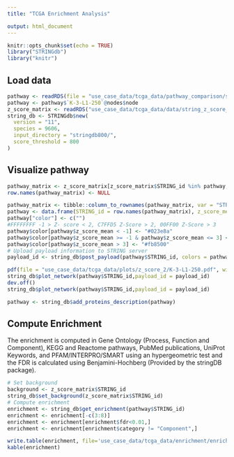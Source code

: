 ```yaml
---
title: "TCGA Enrichment Analysis"

output: html_document
---
```


```r
knitr::opts_chunk$set(echo = TRUE)
library("STRINGdb")
library("knitr")
```

## Load data
```r
pathway <- readRDS(file = "use_case_data/tcga_data/pathway_comparison/selected_pathway_z2.rds")
pathway <- pathway$`K-3-L1-250`@nodes$node
z_score_matrix <- readRDS("use_case_data/tcga_data/data/string_z_score_counts.rds")
string_db <- STRINGdb$new(
  version = "11",
  species = 9606,
  input_directory = "stringdb800/",
  score_threshold = 800
)
```

## Visualize pathway
```r
pathway_matrix <- z_score_matrix[z_score_matrix$STRING_id %in% pathway, ]
row.names(pathway_matrix) <- NULL

pathway_matrix <- tibble::column_to_rownames(pathway_matrix, var = "STRING_id")
pathway <- data.frame(STRING_id = row.names(pathway_matrix), z_score_mean = rowMeans(pathway_matrix[-1]))
pathway["color"] <- c("")
#FFFFFFFF -1 > Z- score < 2, C7FFD5 Z-Score > 2, 00FF00 Z-Score > 3
pathway$color[pathway$z_score_mean < -1] <- "#023e8a"
pathway$color[pathway$z_score_mean >= -1 & pathway$z_score_mean <= 3] <- "#FFFFFFFF"
pathway$color[pathway$z_score_mean > 3] <- "#fb8500"
# Upload payload information to STRING server 
payload_id <- string_db$post_payload(pathway$STRING_id, colors = pathway$color)

pdf(file = "use_case_data/tcga_data/plots/z_score_2/K-3-L1-250.pdf", width = 6, height = 7)
string_db$plot_network(pathway$STRING_id,payload_id = payload_id)
dev.off()
string_db$plot_network(pathway$STRING_id,payload_id = payload_id)

pathway <- string_db$add_proteins_description(pathway)
```

## Compute Enrichment
The enrichment is computed in Gene Ontology (Process, Function and Component), KEGG and Reactome pathways, PubMed publications, UniProt Keywords, and PFAM/INTERPRO/SMART using an hypergeometric test and the FDR is calculated using Benjamini-Hochberg (Provided by the   stringDB package).
```r
# Set background 
background <- z_score_matrix$STRING_id
string_db$set_background(z_score_matrix$STRING_id)
# Compute enrichment
enrichment <- string_db$get_enrichment(pathway$STRING_id)
enrichment <- enrichment[-c(3:8)]
enrichment <- enrichment[enrichment$fdr<0.01,]
enrichment <- enrichment[enrichment$category != "Component",]

write.table(enrichment, file='use_case_data/tcga_data/enrichment/enrichmment_table.tsv', row.names = F, quote=FALSE, sep='\t')
kable(enrichment)
```